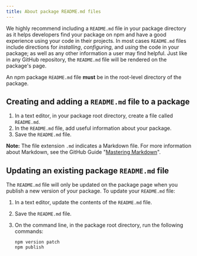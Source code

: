```yaml
---
title: About package README.md files
---
```


We highly recommend including a `README.md` file in your package directory as it helps developers find your package on npm and have a good experience using your code in their projects. In most cases `README.md` files include directions for _installing_, _configuring_, and _using_ the code in your package; as well as any other information a user may find helpful. Just like in any GitHub repository, the `README.md` file will be rendered on the package's page.

An npm package `README.md` file **must** be in the root-level directory of the package.

## Creating and adding a `README.md` file to a package

1. In a text editor, in your package root directory, create a file called `README.md`.
2. In the `README.md` file, add useful information about your package.
3. Save the `README.md` file.

<Note>

**Note:** The file extension `.md` indicates a Markdown file. For more information about Markdown, see the GitHub Guide "[Mastering Markdown](https://guides.github.com/features/mastering-markdown/#what)".

</Note>

## Updating an existing package `README.md` file

The `README.md` file will only be updated on the package page when you publish a new version of your package. To update your `README.md` file:

1. In a text editor, update the contents of the `README.md` file.

2. Save the `README.md` file.

3. On the command line, in the package root directory, run the following commands:

   ```
   npm version patch
   npm publish
   ```

[markdown-link]: https://guides.github.com/features/mastering-markdown/#what
